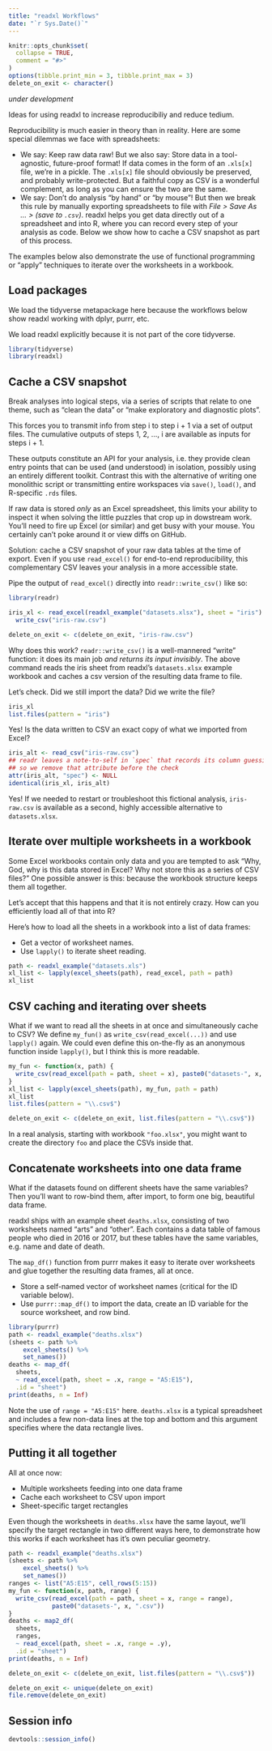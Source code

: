 ```yaml
---
title: "readxl Workflows"
date: "`r Sys.Date()`"
---
```


```r
knitr::opts_chunk$set(
  collapse = TRUE,
  comment = "#>"
)
options(tibble.print_min = 3, tibble.print_max = 3)
delete_on_exit <- character()
```

*under development*

Ideas for using readxl to increase reproducibiliy and reduce tedium.

Reproducibility is much easier in theory than in reality. Here are some special dilemmas we face with spreadsheets:

  * We say: Keep raw data raw! But we also say: Store data in a tool-agnostic, future-proof format! If data comes in the form of an `.xls[x]` file, we're in a pickle. The `.xls[x]` file should obviously be preserved, and probably write-protected. But a faithful copy as CSV is a wonderful complement, as long as you can ensure the two are the same.
  * We say: Don't do analysis "by hand" or "by mouse"! But then we break this rule by manually exporting spreadsheets to file with *File > Save As ... > (save to `.csv`)*. readxl helps you get data directly out of a spreadsheet and into R, where you can record every step of your analysis as code. Below we show how to cache a CSV snapshot as part of this process.
  
The examples below also demonstrate the use of functional programming or "apply" techniques to iterate over the worksheets in a workbook.

## Load packages

We load the tidyverse metapackage here because the workflows below show readxl working with dplyr, purrr, etc.

We load readxl explicitly because it is not part of the core tidyverse.

```r
library(tidyverse)
library(readxl)
```


## Cache a CSV snapshot

Break analyses into logical steps, via a series of scripts that relate to one theme, such as "clean the data" or "make exploratory and diagnostic plots".

This forces you to transmit info from step i to step i + 1 via a set of output files. The cumulative outputs of steps 1, 2, ..., i are available as inputs for steps i + 1.

These outputs constitute an API for your analysis, i.e. they provide clean entry points that can be used (and understood) in isolation, possibly using an entirely different toolkit. Contrast this with the alternative of writing one monolithic script or transmitting entire workspaces via `save()`, `load()`, and R-specific `.rds` files.

If raw data is stored *only* as an Excel spreadsheet, this limits your ability to inspect it when solving the little puzzles that crop up in dowstream work. You'll need to fire up Excel (or similar) and get busy with your mouse. You certainly can't poke around it or view diffs on GitHub.

Solution: cache a CSV snapshot of your raw data tables at the time of export. Even if you use `read_excel()` for end-to-end reproducibility, this complementary CSV leaves your analysis in a more accessible state.

Pipe the output of `read_excel()` directly into `readr::write_csv()` like so:

```r
library(readr)

iris_xl <- read_excel(readxl_example("datasets.xlsx"), sheet = "iris") %>% 
  write_csv("iris-raw.csv")
```

```r
delete_on_exit <- c(delete_on_exit, "iris-raw.csv")
```

Why does this work? `readr::write_csv()` is a well-mannered "write" function: it does its main job *and returns its input invisibly*. The above command reads the iris sheet from readxl's `datasets.xlsx` example workbook and caches a csv version of the resulting data frame to file.

Let's check. Did we still import the data? Did we write the file?

```r
iris_xl
list.files(pattern = "iris")
```

Yes! Is the data written to CSV an exact copy of what we imported from Excel?

```r
iris_alt <- read_csv("iris-raw.csv")
## readr leaves a note-to-self in `spec` that records its column guessing,
## so we remove that attribute before the check
attr(iris_alt, "spec") <- NULL
identical(iris_xl, iris_alt)
```

Yes! If we needed to restart or troubleshoot this fictional analysis, `iris-raw.csv` is available as a second, highly accessible alternative to `datasets.xlsx`.

## Iterate over multiple worksheets in a workbook

Some Excel workbooks contain only data and you are tempted to ask "Why, God, why is this data stored in Excel? Why not store this as a series of CSV files?" One possible answer is this: because the workbook structure keeps them all together.

Let's accept that this happens and that it is not entirely crazy. How can you efficiently load all of that into R?

Here's how to load all the sheets in a workbook into a list of data frames:

  * Get a vector of worksheet names.
  * Use `lapply()` to iterate sheet reading.

```r
path <- readxl_example("datasets.xls")
xl_list <- lapply(excel_sheets(path), read_excel, path = path)
xl_list
```

## CSV caching and iterating over sheets

What if we want to read all the sheets in at once and simultaneously cache to CSV? We define `my_fun()` as `write_csv(read_excel(...))` and use `lapply()` again. We could even define this on-the-fly as an anonymous function inside `lapply()`, but I think this is more readable.

```r
my_fun <- function(x, path) {
  write_csv(read_excel(path = path, sheet = x), paste0("datasets-", x, ".csv"))
}
xl_list <- lapply(excel_sheets(path), my_fun, path = path)
xl_list
list.files(pattern = "\\.csv$")
```

```r
delete_on_exit <- c(delete_on_exit, list.files(pattern = "\\.csv$"))
```

In a real analysis, starting with workbook `"foo.xlsx"`, you might want to create the directory `foo` and place the CSVs inside that.

## Concatenate worksheets into one data frame

What if the datasets found on different sheets have the same variables? Then you'll want to row-bind them, after import, to form one big, beautiful data frame.

readxl ships with an example sheet `deaths.xlsx`, consisting of two worksheets named "arts" and "other". Each contains a data table of famous people who died in 2016 or 2017, but these tables have the same variables, e.g. name and date of death.

The `map_df()` function from purrr makes it easy to iterate over worksheets and glue together the resulting data frames, all at once.

  * Store a self-named vector of worksheet names (critical for the ID variable below).
  * Use `purrr::map_df()` to import the data, create an ID variable for the source worksheet, and row bind.

```r
library(purrr)
path <- readxl_example("deaths.xlsx")
(sheets <- path %>%
    excel_sheets() %>% 
    set_names())
deaths <- map_df(
  sheets,
  ~ read_excel(path, sheet = .x, range = "A5:E15"),
  .id = "sheet")
print(deaths, n = Inf)
```

Note the use of `range = "A5:E15"` here. `deaths.xlsx` is a typical spreadsheet and includes a few non-data lines at the top and bottom and this argument specifies where the data rectangle lives.

## Putting it all together

All at once now:

  * Multiple worksheets feeding into one data frame
  * Cache each worksheet to CSV upon import
  * Sheet-specific target rectangles

Even though the worksheets in `deaths.xlsx` have the same layout, we'll specify the target rectangle in two different ways here, to demonstrate how this works if each worksheet has it's own peculiar geometry.

```r
path <- readxl_example("deaths.xlsx")
(sheets <- path %>%
    excel_sheets() %>% 
    set_names())
ranges <- list("A5:E15", cell_rows(5:15))
my_fun <- function(x, path, range) {
  write_csv(read_excel(path = path, sheet = x, range = range),
            paste0("datasets-", x, ".csv"))
}
deaths <- map2_df(
  sheets,
  ranges,
  ~ read_excel(path, sheet = .x, range = .y),
  .id = "sheet")
print(deaths, n = Inf)
```

```r
delete_on_exit <- c(delete_on_exit, list.files(pattern = "\\.csv$"))
```

```r
delete_on_exit <- unique(delete_on_exit)
file.remove(delete_on_exit)
```

## Session info

```r
devtools::session_info()
```


